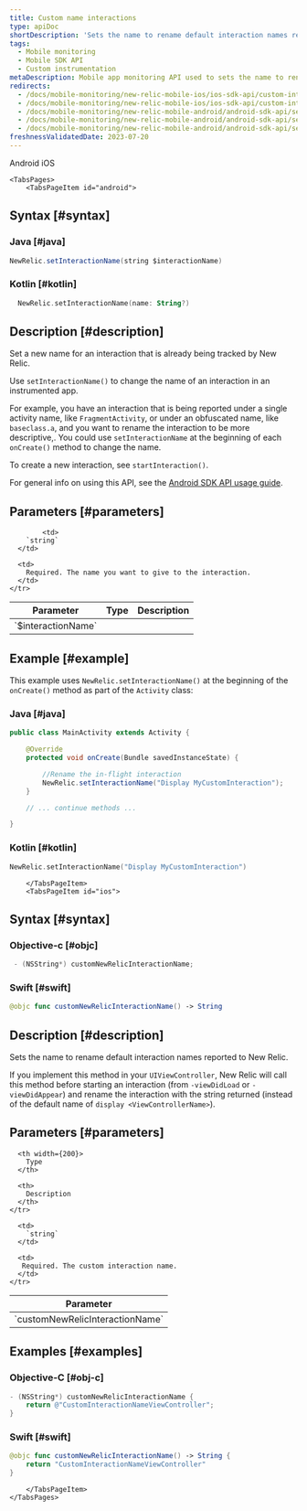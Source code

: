 ```yaml
---
title: Custom name interactions
type: apiDoc
shortDescription: 'Sets the name to rename default interaction names reported to New Relic.'
tags:
  - Mobile monitoring
  - Mobile SDK API
  - Custom instrumentation
metaDescription: Mobile app monitoring API used to sets the name to rename default interaction names reported to New Relic.
redirects:
  - /docs/mobile-monitoring/new-relic-mobile-ios/ios-sdk-api/custom-interaction-name
  - /docs/mobile-monitoring/new-relic-mobile-ios/ios-sdk-api/custom-interaction-name-ios-sdk-api
  - /docs/mobile-monitoring/new-relic-mobile-android/android-sdk-api/setinteractionname-android-agent-api
  - /docs/mobile-monitoring/new-relic-mobile-android/android-sdk-api/setinteractionname-android-sdk-api
  - /docs/mobile-monitoring/new-relic-mobile-android/android-sdk-api/set-interaction-name
freshnessValidatedDate: 2023-07-20
---
```


<Tabs>
	<TabsBar>
        <TabsBarItem id="android">
            Android
        </TabsBarItem>
        <TabsBarItem id="ios">
            iOS
        </TabsBarItem>
    </TabsBar>

    <TabsPages>
        <TabsPageItem id="android">
## Syntax [#syntax]

### Java [#java] 

```java
NewRelic.setInteractionName(string $interactionName)
```

### Kotlin [#kotlin]

```kotlin
  NewRelic.setInteractionName(name: String?)
```

## Description [#description]

Set a new name for an interaction that is already being tracked by New Relic.

Use `setInteractionName()` to change the name of an interaction in an instrumented app.

For example, you have an interaction that is being reported under a single activity name, like `FragmentActivity`, or under an obfuscated name, like `baseclass.a`, and you want to rename the interaction to be more descriptive,. You could use `setInteractionName` at the beginning of each `onCreate()` method to change the name.

To create a new interaction, see `startInteraction()`.

For general info on using this API, see the [Android SDK API usage guide](/docs/mobile-monitoring/new-relic-mobile-android/install-configure/work-android-sdk-api).

## Parameters [#parameters]

<table>
  <thead>
    <tr>
      <th width={200}>
        Parameter
      </th>
      <th width={200}>
        Type
      </th>
      <th>
        Description
      </th>
    </tr>
  </thead>

  <tbody>
    <tr>
      <td>
        `$interactionName`
      </td>

            <td>
        `string`
      </td>

      <td>
        Required. The name you want to give to the interaction.
      </td>
    </tr>
  </tbody>
</table>

## Example [#example]

This example uses `NewRelic.setInteractionName()` at the beginning of the `onCreate()` method as part of the `Activity` class:

### Java [#java]

```java
public class MainActivity extends Activity {

    @Override
    protected void onCreate(Bundle savedInstanceState) {

    	//Rename the in-flight interaction
        NewRelic.setInteractionName("Display MyCustomInteraction");
    }

    // ... continue methods ...

}
```

### Kotlin [#kotlin]

```kotlin
NewRelic.setInteractionName("Display MyCustomInteraction")
```

        </TabsPageItem>
        <TabsPageItem id="ios">

## Syntax [#syntax]

### Objective-c [#objc]

```objectivec
 - (NSString*) customNewRelicInteractionName;
```

### Swift [#swift]

```swift
@objc func customNewRelicInteractionName() -> String
```

## Description [#description]

Sets the name to rename default interaction names reported to New Relic.

If you implement this method in your `UIViewController`, New Relic will call this method before starting an interaction (from `-viewDidLoad` or `-viewDidAppear`) and rename the interaction with the string returned (instead of the default name of `display <ViewControllerName>`).


## Parameters [#parameters]

<table>
  <thead>
    <tr>
      <th width={200}>
        Parameter
      </th>

      <th width={200}>
        Type
      </th> 

      <th>
        Description
      </th>
    </tr>
  </thead>

  <tbody>
    <tr>
      <td>
        `customNewRelicInteractionName`
      </td>

      <td>
        `string`
      </td>

      <td>
       Required. The custom interaction name.
      </td>
    </tr>
  </tbody>
</table>

## Examples [#examples]

### Objective-C [#obj-c]

```objectivec
- (NSString*) customNewRelicInteractionName {
    return @"CustomInteractionNameViewController";
}
```

### Swift [#swift]

```swift
@objc func customNewRelicInteractionName() -> String {
    return "CustomInteractionNameViewController"
}
```

        </TabsPageItem>
    </TabsPages>
</Tabs>
